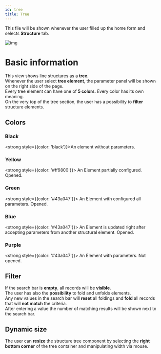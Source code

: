 ```yaml
---
id: tree
title: Tree
---
```


This file will be shown whenever the user filled up the home form and selects <strong>Structure</strong> tab.

![img](../../../assets/docs/manual/structure/tree/tree.jpg)

# Basic information

This view shows line structures as a <strong>tree</strong>.  
Whenever the user select <strong>tree element</strong>, the parameter panel will be shown on the right side of the page.  
Every tree element can have one of <strong>5 colors</strong>. Every color has its own meaning.  
On the very top of the tree section, the user has a possibility to <strong>filter</strong> structure elements.

## Colors

### Black

<strong style={{color: 'black'}}>An element without parameters.</strong>

### Yellow

<strong style={{color: '#ff9800'}}>
  An Element partially configured. Opened.
</strong>

### Green

<strong style={{color: '#43a047'}}>
  An Element with configured all parameters. Opened.
</strong>

### Blue

<strong style={{color: '#43a047'}}>
  An Element is updated right after accepting parameters from another structural
  element. Opened.
</strong>

### Purple

<strong style={{color: '#43a047'}}>
  An Element with parameters. Not opened.
</strong>

## Filter

If the search bar is <strong>empty</strong>, all records will be <strong>visible</strong>.  
The user has also the <strong>possibility</strong> to fold and unfolds elements.  
Any new values in the search bar will <strong>reset</strong> all foldings and <strong>fold</strong> all records that will <strong>not match</strong> the criteria.  
After entering a value the number of matching results will be shown next to the search bar.

## Dynamic size

The user can <strong>resize</strong> the structure tree component by selecting the <strong>right bottom corner</strong> of the tree container and manipulating width via mouse.
